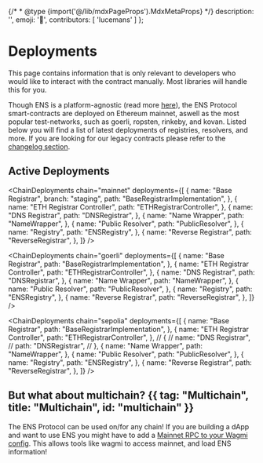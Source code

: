 {/* * @type {import('@/lib/mdxPageProps').MdxMetaProps} */}
description: '',
emoji: '📰',
contributors: [
'lucemans'
]
};

# Deployments

<Note>
    This page contains information that is only relevant to developers who would
    like to interact with the contract manually. Most libraries will handle this
    for you.
</Note>

Though ENS is a platform-agnostic (read more [here](/learn/multichain)), the ENS Protocol smart-contracts are deployed on Ethereum mainnet, aswell as the most popular test-networks, such as goerli, ropsten, rinkeby, and kovan.
Listed below you will find a list of latest deployments of registries, resolvers, and more.
If you are looking for our legacy contracts please refer to the [changelog section](/changelog).

## Active Deployments

<div className="grid grid-cols-1 md:grid-cols-2 gap-4">

<ChainDeployments
    chain="mainnet"
    deployments={[
        {
            name: "Base Registrar",
            branch: "staging",
            path: "BaseRegistrarImplementation",
        },
        {
            name: "ETH Registrar Controller",
            path: "ETHRegistrarController",
        },
        {
            name: "DNS Registrar",
            path: "DNSRegistrar",
        },
        {
            name: "Name Wrapper",
            path: "NameWrapper",
        },
        {
            name: "Public Resolver",
            path: "PublicResolver",
        },
        {
            name: "Registry",
            path: "ENSRegistry",
        },
        {
            name: "Reverse Registrar",
            path: "ReverseRegistrar",
        },
    ]}
/>

<ChainDeployments
    chain="goerli"
    deployments={[
        {
            name: "Base Registrar",
            path: "BaseRegistrarImplementation",
        },
        {
            name: "ETH Registrar Controller",
            path: "ETHRegistrarController",
        },
        {
            name: "DNS Registrar",
            path: "DNSRegistrar",
        },
        {
            name: "Name Wrapper",
            path: "NameWrapper",
        },
        {
            name: "Public Resolver",
            path: "PublicResolver",
        },
        {
            name: "Registry",
            path: "ENSRegistry",
        },
        {
            name: "Reverse Registrar",
            path: "ReverseRegistrar",
        },
    ]}
/>

<ChainDeployments
    chain="sepolia"
    deployments={[
        {
            name: "Base Registrar",
            path: "BaseRegistrarImplementation",
        },
        {
            name: "ETH Registrar Controller",
            path: "ETHRegistrarController",
        },
//        {
//            name: "DNS Registrar",
//            path: "DNSRegistrar",
//        },
        {
            name: "Name Wrapper",
            path: "NameWrapper",
        },
        {
            name: "Public Resolver",
            path: "PublicResolver",
        },
        {
            name: "Registry",
            path: "ENSRegistry",
        },
        {
            name: "Reverse Registrar",
            path: "ReverseRegistrar",
        },
    ]}
/>

</div>

## But what about multichain? {{ tag: "Multichain", title: "Multichain", id: "multichain" }}

The ENS Protocol can be used on/for any chain! If you are building a dApp and want to use ENS you might have to add a [Mainnet RPC to your Wagmi config](/web/libraries).
This allows tools like wagmi to access mainnet, and load ENS information!

<EmbedLink
    title="⛓️ Multichain"
    description="Learn more about multichain ENS"
    href="/learn/multichain"
/>
